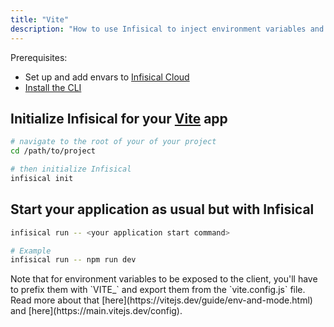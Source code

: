 ---
title: "Vite"
description: "How to use Infisical to inject environment variables and secrets into a Vite app."
---

Prerequisites:

- Set up and add envars to [Infisical Cloud](https://app.infisical.com)
- [Install the CLI](/cli/overview)

## Initialize Infisical for your [Vite](https://vitejs.dev) app

```bash
# navigate to the root of your of your project 
cd /path/to/project

# then initialize Infisical
infisical init
```

## Start your application as usual but with Infisical

```bash
infisical run -- <your application start command>

# Example
infisical run -- npm run dev
```

<Note>
  Note that for environment variables to be exposed to the client, you'll have
  to prefix them with `VITE_` and export them from the `vite.config.js` file.
  Read more about that [here](https://vitejs.dev/guide/env-and-mode.html) and
  [here](https://main.vitejs.dev/config).
</Note>
